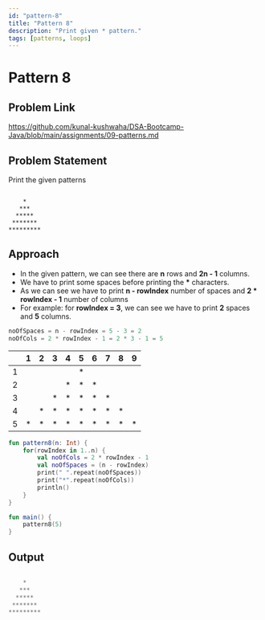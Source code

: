 ```yaml
---
id: "pattern-8"
title: "Pattern 8"
description: "Print given * pattern."
tags: [patterns, loops]
---
```




# Pattern 8

## Problem Link

https://github.com/kunal-kushwaha/DSA-Bootcamp-Java/blob/main/assignments/09-patterns.md

## Problem Statement

Print the given patterns

```text

    *
   ***
  *****
 *******
*********

```
## Approach

- In the given pattern, we can see there are **n** rows and **2n - 1** columns.
- We have to print some spaces before printing the **\*** characters.
- As we can see we have to print **n - rowIndex** number of spaces and **2 * rowIndex - 1** number of columns 
- For example: for **rowIndex = 3**, we can see we have to print **2** spaces and **5** columns. 
```kt
noOfSpaces = n - rowIndex = 5 - 3 = 2
noOfCols = 2 * rowIndex - 1 = 2 * 3 - 1 = 5
```

<TableWrapper rows="5" cols="2n - 1 = 9">

|   	| 1 	| 2 	| 3 	| 4 	| 5 	| 6 	| 7 	| 8 	| 9 	|
|:-:	|:-:	|:-:	|:-:	|:-:	|:-:	|---	|---	|---	|---	|
| 1 	|   	|   	|   	|   	| * 	|   	|   	|   	|   	|
| 2 	|   	|   	|   	| * 	| * 	| * 	|   	|   	|   	|
| 3 	|   	|   	| * 	| * 	| * 	| * 	| * 	|   	|   	|
| 4 	|   	| * 	| * 	| * 	| * 	| * 	| * 	| * 	|   	|
| 5 	| * 	| * 	| * 	| * 	| * 	| * 	| * 	| * 	| * 	|

</TableWrapper>

<Tabs>
<TabItem value="kotlin" label="Kotlin">
<SolutionAuthor name="@msvhora"/>

```kt
fun pattern8(n: Int) {
    for(rowIndex in 1..n) {
		val noOfCols = 2 * rowIndex - 1
        val noOfSpaces = (n - rowIndex)
        print(" ".repeat(noOfSpaces))
        print("*".repeat(noOfCols))
        println()
    }
}

fun main() {	
    pattern8(5)
}
```
</TabItem>
</Tabs>

## Output

```kt

    *
   ***
  *****
 *******
*********

```
